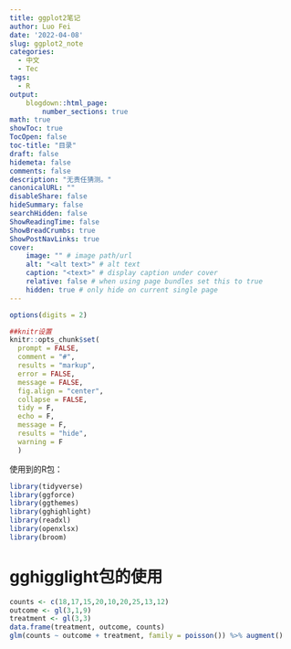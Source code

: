 ```yaml
---
title: ggplot2笔记
author: Luo Fei
date: '2022-04-08'
slug: ggplot2_note
categories:
  - 中文
  - Tec
tags:
  - R
output:
    blogdown::html_page:
        number_sections: true
math: true
showToc: true
TocOpen: false
toc-title: "目录"
draft: false
hidemeta: false
comments: false
description: "无责任猜测。"
canonicalURL: ""
disableShare: false
hideSummary: false
searchHidden: false
ShowReadingTime: false
ShowBreadCrumbs: true
ShowPostNavLinks: true
cover:
    image: "" # image path/url
    alt: "<alt text>" # alt text
    caption: "<text>" # display caption under cover
    relative: false # when using page bundles set this to true
    hidden: true # only hide on current single page    
---
```


```r
options(digits = 2)

##knitr设置
knitr::opts_chunk$set(
  prompt = FALSE,
  comment = "#",
  results = "markup",
  error = FALSE,
  message = FALSE,
  fig.align = "center",
  collapse = FALSE,
  tidy = F,
  echo = F,
  message = F,
  results = "hide",
  warning = F
  )

```

使用到的R包：

```r
library(tidyverse)
library(ggforce)
library(ggthemes)
library(gghighlight)
library(readxl)
library(openxlsx)
library(broom)
```

# gghigglight包的使用

```r

counts <- c(18,17,15,20,10,20,25,13,12)
outcome <- gl(3,1,9)
treatment <- gl(3,3)
data.frame(treatment, outcome, counts)
glm(counts ~ outcome + treatment, family = poisson()) %>% augment()
```


